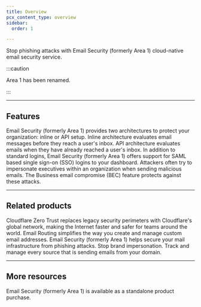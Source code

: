 ```yaml
---
title: Overview
pcx_content_type: overview
sidebar:
  order: 1

---
```



<Description>

Stop <GlossaryTooltip term="phishing">phishing</GlossaryTooltip> attacks with Email Security (formerly Area 1) cloud-native email security service. 
</Description>

<Plan id="email.email_security.properties.availability.summary" />

:::caution

Area 1 has been renamed. <Render file="rename-area1-to-ces" />


:::

<Render file="email-security-description" />

***

## Features

<Feature header="Deployment" href="/email-security/deployment/" cta="Evaluate deployment options">
Email Security (formerly Area 1) provides two architectures to protect your organization: inline or API setup. Inline architecture evaluates email messages before they reach a user's inbox. API architecture evaluates emails when they have already reached a user's inbox. 
</Feature>

<Feature header="SSO integration" href="/email-security/account-setup/sso/">
In addition to standard logins, Email Security (formerly Area 1) offers support for <GlossaryTooltip term="SAML">SAML</GlossaryTooltip> based single sign-on (SSO) logins to your dashboard. 
</Feature>

<Feature header="Business email compromise" href="/email-security/email-configuration/enhanced-detections/business-email-compromise/">
Attackers often try to impersonate executives within an organization when sending malicious emails. The Business email compromise (BEC) feature protects against these attacks. 
</Feature>

***

## Related products

<RelatedProduct header="Cloudflare Zero Trust" href="/cloudflare-one/" product="cloudflare-one">
Cloudflare Zero Trust replaces legacy security perimeters with Cloudflare's global network, making the Internet faster and safer for teams around the world. 
</RelatedProduct>

<RelatedProduct header="Email Routing" href="/email-routing/" product="email-routing">
Email Routing simplifies the way you create and manage custom email addresses. Email Security (formerly Area 1) helps secure your mail infrastructure from phishing attacks. 
</RelatedProduct>

<RelatedProduct header="DMARC Management" href="/dmarc-management/" product="dmarc-management">
Stop brand impersonation. Track and manage every source that is sending emails from your domain. 
</RelatedProduct>

***

## More resources

<CardGrid>

<LinkTitleCard title="Pricing" href="https://www.cloudflare.com/products/zero-trust/email-security/" icon="seti:shell">

Email Security (formerly Area 1) is available as a standalone product purchase. 
</LinkTitleCard>

</CardGrid>
